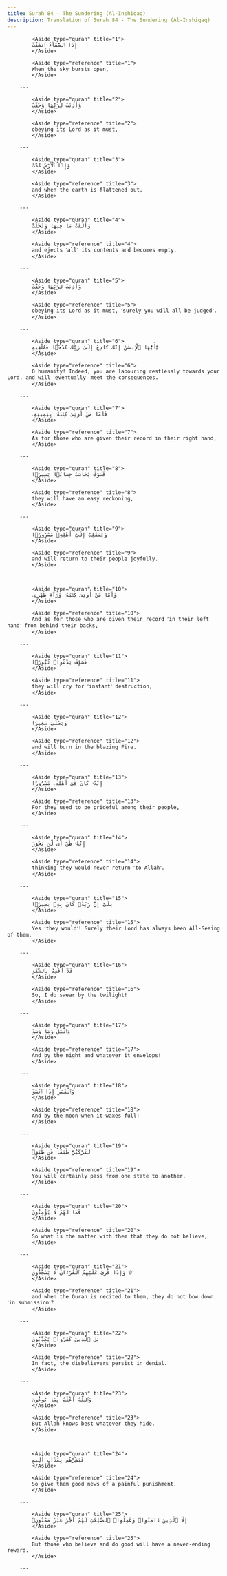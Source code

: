 ```yaml
---
title: Surah 84 - The Sundering (Al-Inshiqaq)
description: Translation of Surah 84 - The Sundering (Al-Inshiqaq)
---
```





            <Aside type="quran" title="1">
            إِذَا ٱلسَّمَآءُ ٱنشَقَّتْ
            </Aside>

            <Aside type="reference" title="1">
            When the sky bursts open,
            </Aside>

        ---
        
            <Aside type="quran" title="2">
            وَأَذِنَتْ لِرَبِّهَا وَحُقَّتْ
            </Aside>

            <Aside type="reference" title="2">
            obeying its Lord as it must,
            </Aside>

        ---
        
            <Aside type="quran" title="3">
            وَإِذَا ٱلْأَرْضُ مُدَّتْ
            </Aside>

            <Aside type="reference" title="3">
            and when the earth is flattened out,
            </Aside>

        ---
        
            <Aside type="quran" title="4">
            وَأَلْقَتْ مَا فِيهَا وَتَخَلَّتْ
            </Aside>

            <Aside type="reference" title="4">
            and ejects ˹all˺ its contents and becomes empty,
            </Aside>

        ---
        
            <Aside type="quran" title="5">
            وَأَذِنَتْ لِرَبِّهَا وَحُقَّتْ
            </Aside>

            <Aside type="reference" title="5">
            obeying its Lord as it must, ˹surely you will all be judged˺.
            </Aside>

        ---
        
            <Aside type="quran" title="6">
            يَٰٓأَيُّهَا ٱلْإِنسَٰنُ إِنَّكَ كَادِحٌ إِلَىٰ رَبِّكَ كَدْحًۭا فَمُلَٰقِيهِ
            </Aside>

            <Aside type="reference" title="6">
            O humanity! Indeed, you are labouring restlessly towards your Lord, and will ˹eventually˺ meet the consequences.
            </Aside>

        ---
        
            <Aside type="quran" title="7">
            فَأَمَّا مَنْ أُوتِىَ كِتَٰبَهُۥ بِيَمِينِهِۦ
            </Aside>

            <Aside type="reference" title="7">
            As for those who are given their record in their right hand,
            </Aside>

        ---
        
            <Aside type="quran" title="8">
            فَسَوْفَ يُحَاسَبُ حِسَابًۭا يَسِيرًۭا
            </Aside>

            <Aside type="reference" title="8">
            they will have an easy reckoning,
            </Aside>

        ---
        
            <Aside type="quran" title="9">
            وَيَنقَلِبُ إِلَىٰٓ أَهْلِهِۦ مَسْرُورًۭا
            </Aside>

            <Aside type="reference" title="9">
            and will return to their people joyfully.
            </Aside>

        ---
        
            <Aside type="quran" title="10">
            وَأَمَّا مَنْ أُوتِىَ كِتَٰبَهُۥ وَرَآءَ ظَهْرِهِۦ
            </Aside>

            <Aside type="reference" title="10">
            And as for those who are given their record ˹in their left hand˺ from behind their backs,
            </Aside>

        ---
        
            <Aside type="quran" title="11">
            فَسَوْفَ يَدْعُوا۟ ثُبُورًۭا
            </Aside>

            <Aside type="reference" title="11">
            they will cry for ˹instant˺ destruction,
            </Aside>

        ---
        
            <Aside type="quran" title="12">
            وَيَصْلَىٰ سَعِيرًا
            </Aside>

            <Aside type="reference" title="12">
            and will burn in the blazing Fire.
            </Aside>

        ---
        
            <Aside type="quran" title="13">
            إِنَّهُۥ كَانَ فِىٓ أَهْلِهِۦ مَسْرُورًا
            </Aside>

            <Aside type="reference" title="13">
            For they used to be prideful among their people,
            </Aside>

        ---
        
            <Aside type="quran" title="14">
            إِنَّهُۥ ظَنَّ أَن لَّن يَحُورَ
            </Aside>

            <Aside type="reference" title="14">
            thinking they would never return ˹to Allah˺.
            </Aside>

        ---
        
            <Aside type="quran" title="15">
            بَلَىٰٓ إِنَّ رَبَّهُۥ كَانَ بِهِۦ بَصِيرًۭا
            </Aside>

            <Aside type="reference" title="15">
            Yes ˹they would˺! Surely their Lord has always been All-Seeing of them.
            </Aside>

        ---
        
            <Aside type="quran" title="16">
            فَلَآ أُقْسِمُ بِٱلشَّفَقِ
            </Aside>

            <Aside type="reference" title="16">
            So, I do swear by the twilight!
            </Aside>

        ---
        
            <Aside type="quran" title="17">
            وَٱلَّيْلِ وَمَا وَسَقَ
            </Aside>

            <Aside type="reference" title="17">
            And by the night and whatever it envelops!
            </Aside>

        ---
        
            <Aside type="quran" title="18">
            وَٱلْقَمَرِ إِذَا ٱتَّسَقَ
            </Aside>

            <Aside type="reference" title="18">
            And by the moon when it waxes full!
            </Aside>

        ---
        
            <Aside type="quran" title="19">
            لَتَرْكَبُنَّ طَبَقًا عَن طَبَقٍۢ
            </Aside>

            <Aside type="reference" title="19">
            You will certainly pass from one state to another.
            </Aside>

        ---
        
            <Aside type="quran" title="20">
            فَمَا لَهُمْ لَا يُؤْمِنُونَ
            </Aside>

            <Aside type="reference" title="20">
            So what is the matter with them that they do not believe,
            </Aside>

        ---
        
            <Aside type="quran" title="21">
            وَإِذَا قُرِئَ عَلَيْهِمُ ٱلْقُرْءَانُ لَا يَسْجُدُونَ ۩
            </Aside>

            <Aside type="reference" title="21">
            and when the Quran is recited to them, they do not bow down ˹in submission˺?
            </Aside>

        ---
        
            <Aside type="quran" title="22">
            بَلِ ٱلَّذِينَ كَفَرُوا۟ يُكَذِّبُونَ
            </Aside>

            <Aside type="reference" title="22">
            In fact, the disbelievers persist in denial.
            </Aside>

        ---
        
            <Aside type="quran" title="23">
            وَٱللَّهُ أَعْلَمُ بِمَا يُوعُونَ
            </Aside>

            <Aside type="reference" title="23">
            But Allah knows best whatever they hide.
            </Aside>

        ---
        
            <Aside type="quran" title="24">
            فَبَشِّرْهُم بِعَذَابٍ أَلِيمٍ
            </Aside>

            <Aside type="reference" title="24">
            So give them good news of a painful punishment.
            </Aside>

        ---
        
            <Aside type="quran" title="25">
            إِلَّا ٱلَّذِينَ ءَامَنُوا۟ وَعَمِلُوا۟ ٱلصَّٰلِحَٰتِ لَهُمْ أَجْرٌ غَيْرُ مَمْنُونٍۭ
            </Aside>

            <Aside type="reference" title="25">
            But those who believe and do good will have a never-ending reward.
            </Aside>

        ---
        